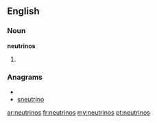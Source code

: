 {{also|Neutrinos}}
==English==

===Noun===
'''neutrinos'''

# {{plural of|neutrino}}

===Anagrams===
* {{alphagram|einnorstu}}
* [[sneutrino#English|sneutrino]]

[[ar:neutrinos]]
[[fr:neutrinos]]
[[my:neutrinos]]
[[pt:neutrinos]]